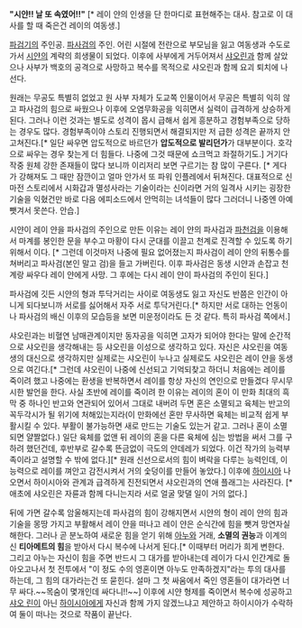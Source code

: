 '''"시얀!! 날 또 속였어!!"''' [* 레이 얀의 인생을 단 한마디로 표현해주는 대사. 참고로 이 대사를 할 때 죽은건 레이의 여동생.]

[[파검기]]의 주인공. [[파사검]]의 주인. 어린 시절에 전란으로 부모님을 잃고 여동생과 수도로 가서 [[시얀]]의 계략의 희생물이 되었다. 이후에 사부에게 거두어져서 [[샤오린]]과 함께 살았으나 사부가 백호의 공격으로 사망하고 복수를 목적으로 샤오린과 함께 요괴 퇴치에 나선다.

원래는 무공도 특별히 없었고 원 사부 자체가 도교쪽 인물이어서 무공은 특별히 익히 않고 파사검의 힘으로 싸웠으나 이후에 오염무화공을 익히면서 실력이 급격하게 상승하게 된다. 그러나 이런 것과는 별도로 성격이 몹시 급해서 쉽게 흥분하고 경험부족으로 당하는 경우도 많다. 경험부족이야 스토리 진행되면서 해결되지만 저 급한 성격은 끝까지 안고쳐진다.[* 일단 싸우면 압도적으로 바르던가 '''압도적으로 발리던가'''가 대부분이다. 호각으로 싸우는 경우 찾는게 더 힘들다. 나중에 그것 때문에 쇼크먹고 좌절하기도.] 거기다 작중 원체 강한 존재들이 많다 보니까 이리저리 보면 구르기는 참 많이 구른다. [* 게다가 강해져도 그 때만 잠깐이고 얼마 안가서 또 파워 인플레에서 뒤쳐진다. 대표적으로 신마전 스토리에서 시화갑과 멸성사라는 기술이라는 신이라면 거의 일격사 시키는 굉장한 기술을 익혔건만 바로 다음 에피소드에서 안먹히는 녀석들이 많다 그러더니 나중엔 아예 뺏겨서 못쓴다. 안습.]


시얀이 레이 얀을 파사검의 주인으로 만든 이유는 레이 얀의 파사검과 [[파천검]]을 이용해서 마계를 봉인한 문을 부수고 마황이 다시 군대를 이끌고 천계로 진격할 수 있도록 하기 위해서 이다. [* 그런데 이것마저 나중에 필요 없어졌는지 파사검이 레이 얀의 뒤통수를 쳐버리고 파사검(본인 말고 검)을 들고 가버린다. 이후 파사검은 동생 시얀과 손잡고 천계랑 싸우다 레이 얀에게 사망. 그 후에는 다시 레이 얀이 파사검의 주인이 된다.]


파사검에 깃든 시얀의 형과 투닥거리는 사이로 여동생도 잃고 자신도 반쯤은 인간이 아니게 되다보니까 서로를 싫어해서 자주 서로 투닥거린다.[* 하지만 서로 대하는 언동이나 파사검의 배신 이후의 모습등을 보면 미운정이라도 든 것 같다. 특히 파사검 쪽에서.]

샤오린과는 비혈연 남매관계이지만 동자공을 익히면 고자가 되어야 한다는 말에 순간적으로 샤오린을 생각해내는 등 샤오린을 이성으로 생각하고 있다. 자신은 샤오린을 여동생의 대신으로 생각하지만 실제로는 샤오린이 누나고 실제로도 샤오린은 레이 얀을 동생으로 여긴다.[* 그런데 샤오린이 나중에 신선되고 기억되찾고 하더니 처음에는 레이를 죽이려 했고 나중에는 환생을 반복하면서 레이를 항상 자신의 연인으로 만들겠다 무시무시한 발언을 한다. 사실 초반에 레이를 죽이려 한 이유는 레이의 혼이 이 만화 최대의 흑막 중 하나인 반고와 연관되어 있어서 그대로 내버려 두면 혼은 소멸되고 육체는 반고의 꼭두각시가 될 위기에 처해있는지라(이 만화에선 혼만 무사하면 육체는 비교적 쉽게 부활시킬 수 있다. 부활이 불가능하면 새로 만드는 기술도 있는거 같고. 그러나 혼이 소멸되면 얄짤없다.) 일단 육체를 없앤 뒤 레이의 혼을 다른 육체에 심는 방법을 써서 그를 구하려 했던건데, 후반부로 갈수록 뜬금없이 극도의 얀데레가 되었다. 이건 작가의 능력부족이라고 설명할 수 밖에 없다.][* 원래 신선으로서의 힘이 벼락을 다루는 능력인데, 이 능력으로 레이를 껴안고 감전시켜서 거의 숯덩이를 만들어 놓았다.] 이후에 [[하이시아]] 나오면서 하이시아와 관계과 급격하게 진전되면서 샤오린과의 연애 플래그는 사라진다. [* 애초에 샤오린은 자륜과 함께 다니는지라 서로 얼굴 맞댈 일이 거의 없다.]


뒤에 가면 갈수록 암울해지는데 파사검의 힘이 강해지면서 시얀의 형이 레이 얀의 힘과 기술을 몽땅 가지고 부활해서 레이 얀을 떠나고 레이 얀은 순식간에 힘을 뺏겨 망연자실해한다. 그러나 곧 분노하여 새로운 힘을 얻기 위해 [[아누]]와 거래, '''소멸의 권능'''과 이계의 신 '''티아메트의 힘'''을 받아서 다시 복수에 나서게 된다.[* 이때부터 머리가 희게 변한다. 그리고 아누는 자신이 힘을 주면 반드시 그 대가를 받아내는데 레이가 다시 인간계로 돌아오고나서 첫 전투에서 "이 정도 수의 영혼이면 아누도 만족하겠지"라는 투의 대사를 하는데, 그 힘의 대가라는건 또 묻힌다. 설마 그 첫 싸움에서 죽인 영혼들이 대가라면 너무 싸다.~~목숨이 몇개인데 싸다니!!~~] 이후에 시얀 형제를 죽이면서 복수에 성공하고 [[샤오 린]]이 아닌 [[하이시아]]에게 자신과 함께 가지 않겠느냐고 제안하고 하이시아가 수락하여 둘이 떠나는 것으로 작품이 끝난다.
